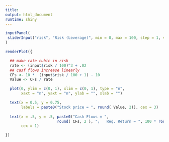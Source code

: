 ```yaml
---
title:
output: html_document
runtime: shiny
---
```




```r
inputPanel(
 sliderInput("risk", "Risk (Leverage)", min = 0, max = 100, step = 1, value = 10)
)

renderPlot({

  ## make rate cubic in risk
  rate <- (input$risk / 100)^3 + .02
  ## casf flows increase linearly
  CFs <- 10 *  (input$risk / 100 + 1) - 10
  Value <- CFs / rate

  plot(0, ylim = c(0, 1), xlim = c(0, 1), type = "n",
       xaxt = "n", yaxt = "n", ylab = "", xlab = "")

  text(x = 0.5, y = 0.75,
       labels = paste0("Stock price = ", round( Value, 2)), cex = 3)
  
  text(x = .5, y = .5, paste0("Cash Flows = ",
                       round( CFs, 2 ), ";   Req. Return = ", 100 * round( rate, 2 ), "%"),
       cex = 1)

})
```
